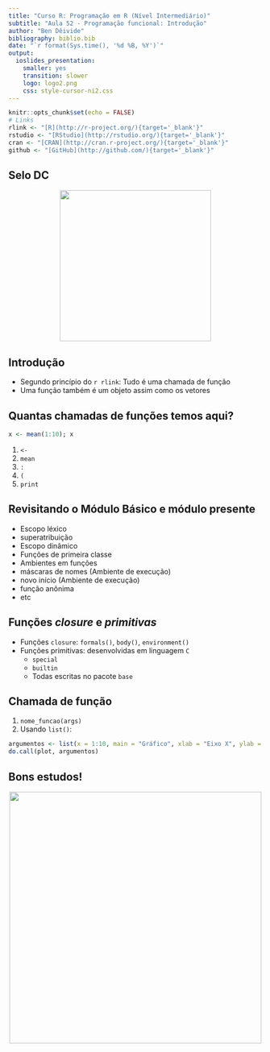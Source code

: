 ```yaml
---
title: "Curso R: Programação em R (Nível Intermediário)"
subtitle: "Aula 52 - Programação funcional: Introdução"
author: "Ben Dêivide"
bibliography: biblio.bib
date: "`r format(Sys.time(), '%d %B, %Y')`"
output: 
  ioslides_presentation: 
    smaller: yes
    transition: slower
    logo: logo2.png
    css: style-cursor-ni2.css
---
```


```r
knitr::opts_chunk$set(echo = FALSE)
# Links
rlink <- "[R](http://r-project.org/){target='_blank'}"
rstudio <- "[RStudio](http://rstudio.org/){target='_blank'}"
cran <- "[CRAN](http://cran.r-project.org/){target='_blank'}"
github <- "[GitHub](http://github.com/){target='_blank'}"
```


<!--
YAML:
date: "`r format(Sys.time(), '%d %B, %Y')`"
=====
APRESENTACAO:

Inserir nas secoes:
{data-background=boards.jpg data-background-size=cover}
-->


## Selo DC

<center>
[![](SeloDC-preto.png){height=300 width=300}](https://bendeivide.github.io/dc/){target="_blank"}
</center>

## Introdução 

- Segundo princípio do `r rlink`: Tudo é uma chamada de função
- Uma função também é um objeto assim como os vetores


## Quantas chamadas de funções temos aqui?

```r
x <- mean(1:10); x
```

1) `<-`
2) `mean`
3) `:`
4) `(`
5) `print`

## Revisitando o Módulo Básico e módulo presente

- Escopo léxico
- superatribuição
- Escopo dinâmico
- Funções de primeira classe
- Ambientes em funções
- máscaras de nomes (Ambiente de execução)
- novo início (Ambiente de execução)
- função anônima
- etc

## Funções *closure* e *primitivas*

- Funções `closure`: `formals()`, `body()`, `environment()`
- Funções primitivas: desenvolvidas em linguagem `C`
  - `special`
  - `builtin`
  - Todas escritas no pacote `base`
  
## Chamada de função

1) `nome_funcao(args)`
2) Usando `list()`:

```r
argumentos <- list(x = 1:10, main = "Gráfico", xlab = "Eixo X", ylab = "Eixo Y")
do.call(plot, argumentos)
```

## Bons estudos!

<center>
[![](logo2.png){height=500 width=500}](https://bendeivide.github.io/courses/cursor/){target="_blank"}
</center>
